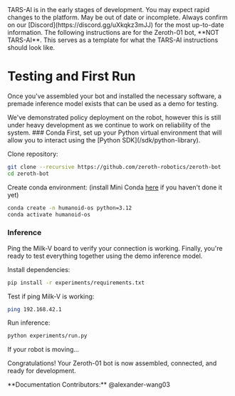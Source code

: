 
<Callout type="error" emoji="🚫">
TARS-AI is in the early stages of development. You may expect rapid changes to the platform.
</Callout>
<Callout type="warning" emoji="⚠️">
May be out of date or incomplete. Always confirm on our [Discord](https://discord.gg/uXkqkz3mJJ) for the most up-to-date information.
</Callout>
<Callout type="error" emoji="🚫">
The following instructions are for the Zeroth-01 bot, **NOT TARS-AI**. This serves as a template for what the TARS-AI instructions should look like.
</Callout>

# Testing and First Run
Once you've assembled your bot and installed the necessary software, a premade inference model exists that can be used as a demo for testing.

<Callout type="warning" emoji="⚠️">
We've demonstrated policy deployment on the robot, however this is still under heavy development as we continue to work on reliability of the system.
</Callout>

<Steps>
### Conda
First, set up your Python virtual environment that will allow you to interact using the [Python SDK](/sdk/python-library).

Clone repository:
```bash
git clone --recursive https://github.com/zeroth-robotics/zeroth-bot
cd zeroth-bot
```

Create conda environment:
(install Mini Conda [here](https://docs.conda.io/en/latest/miniconda.html) if you haven't done it yet)

```bash
conda create -n humanoid-os python=3.12
conda activate humanoid-os
```

### Inference
Ping the Milk-V board to verify your connection is working. Finally, you're ready to test everything together using the demo inference model.

Install dependencies:
```bash
pip install -r experiments/requirements.txt
```

Test if ping Milk-V is working:
```bash
ping 192.168.42.1
```

Run inference:
```bash
python experiments/run.py
```

If your robot is moving... 

Congratulations! Your Zeroth-01 bot is now assembled, connected, and ready for development.
</Steps>

<Callout type="default" emoji="👉">
  **Documentation Contributors:** @alexander-wang03
</Callout>
